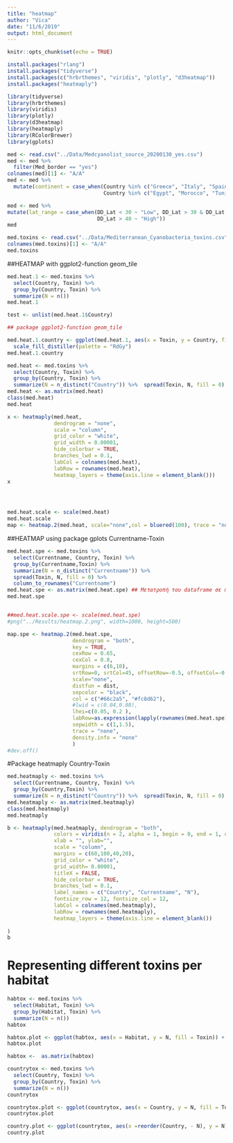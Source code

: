 ```yaml
---
title: "heatmap"
author: "Vica"
date: "11/6/2019"
output: html_document
---
```


```r
knitr::opts_chunk$set(echo = TRUE)
```


```r
install.packages("rlang")
install.packages("tidyverse")
install.packages(c("hrbrthemes", "viridis", "plotly", "d3heatmap"))
install.packages("heatmaply")
```


```r
library(tidyverse)
library(hrbrthemes)
library(viridis)
library(plotly)
library(d3heatmap)
library(heatmaply)
library(RColorBrewer)
library(gplots)

```



```r
med <- read.csv("../Data/Medcyanolist_source_20200130_yes.csv")
med <- med %>% 
  filter(Med_border == "yes")
colnames(med)[1] <- "A/A"
med <- med %>% 
  mutate(continent = case_when(Country %in% c("Greece", "Italy", "Spain", "France", "Albania", "Montenegro", "Slovenia", "Portugal", "Bulgaria", "Croatia") ~ "Europe",
                               Country %in% c("Egypt", "Morocco", "Tunisia", "Libya", "Algeria", "Israel","Lebanon") ~ "Africa",Country == "Turkey" ~ "Asia"))

med <- med %>% 
mutate(lat_range = case_when(DD_Lat < 30 ~ "Low", DD_Lat > 30 & DD_Lat < 40 ~ "Medium",
                             DD_Lat > 40 ~ "High"))
med
```


```r
med.toxins <- read.csv("../Data/Mediterranean_Cyanobacteria_toxins.csv")
colnames(med.toxins)[1] <- "A/A"
med.toxins
```

##HEATMAP with ggplot2-function geom_tile


```r
med.heat.1 <- med.toxins %>% 
  select(Country, Toxin) %>% 
  group_by(Country, Toxin) %>% 
  summarize(N = n()) 
med.heat.1

test <- unlist(med.heat.1$Country)

## package ggplot2-function geom_tile

med.heat.1.country <- ggplot(med.heat.1, aes(x = Toxin, y = Country, fill = test)) + geom_tile() + 
  scale_fill_distiller(palette = "RdGy") 
med.heat.1.country
```


```r
med.heat <- med.toxins %>% 
  select(Country, Toxin) %>% 
  group_by(Country, Toxin) %>% 
  summarize(N = n_distinct("Country")) %>%  spread(Toxin, N, fill = 0) %>% column_to_rownames("Country")
med.heat <- as.matrix(med.heat)
class(med.heat)
med.heat

x <- heatmaply(med.heat, 
               dendrogram = "none", 
               scale = "column", 
               grid_color = "white", 
               grid_width = 0.00001, 
               hide_colorbar = TRUE,
               branches_lwd = 0.1,
               labCol = colnames(med.heat),
               labRow = rownames(med.heat),
               heatmap_layers = theme(axis.line = element_blank()))
x




med.heat.scale <- scale(med.heat)
med.heat.scale
map <- heatmap.2(med.heat, scale="none",col = bluered(100), trace = "none", density.info = "none")
```


##HEATMAP using package gplots Currentname-Toxin

```r
med.heat.spe <- med.toxins %>% 
  select(Currentname, Country, Toxin) %>% 
  group_by(Currentname,Toxin) %>% 
  summarize(N = n_distinct("Currentname")) %>% 
  spread(Toxin, N, fill = 0) %>% 
  column_to_rownames("Currentname")
med.heat.spe <- as.matrix(med.heat.spe) ## Μετατροπή του dataframe σε matrix
med.heat.spe


##med.heat.scale.spe <- scale(med.heat.spe) 
#png("../Results/heatmap.2.png", width=1000, height=500)

map.spe <- heatmap.2(med.heat.spe, 
                     dendrogram = "both",
                     key = TRUE,
                     cexRow = 0.65,
                     cexCol = 0.8,
                     margins = c(6,10),
                     srtRow=0, srtCol=45, offsetRow=-0.5, offsetCol=-0.5,
                     scale="none",
                     distfun = dist,
                     sepcolor = "black",
                     col = c("#66c2a5", "#fc8d62"),
                     #lwid = c(0.04,0.08),
                     lhei=c(0.05, 0.2 ),
                     labRow=as.expression(lapply(rownames(med.heat.spe), function(a) bquote(italic(.(a))))),
                     sepwidth = c(1,1.5),
                     trace = "none", 
                     density.info = "none"
                     )
#dev.off()
```

#Package heatmaply Country-Toxin

```r
med.heatmaply <- med.toxins %>% 
  select(Currentname, Country, Toxin) %>% 
  group_by(Country,Toxin) %>% 
  summarize(N = n_distinct("Country")) %>%  spread(Toxin, N, fill = 0) %>% column_to_rownames("Country")
med.heatmaply <- as.matrix(med.heatmaply)
class(med.heatmaply)
med.heatmaply

b <- heatmaply(med.heatmaply, dendrogram = "both",
               colors = viridis(n = 2, alpha = 1, begin = 0, end = 1, option = "viridis"),
               xlab = "", ylab="",
               scale = "column",
               margins = c(60,100,40,20),
               grid_color = "white",
               grid_width= 0.00001,
               titleX = FALSE,
               hide_colorbar = TRUE,
               branches_lwd = 0.1,
               label_names = c("Country", "Currentname", "Ν"),
               fontsize_row = 12, fontsize_col = 12,
               labCol = colnames(med.heatmaply),
               labRow = rownames(med.heatmaply),
               heatmap_layers = theme(axis.line = element_blank())
  
)
b
```


# Representing different toxins per habitat

```r
habtox <- med.toxins %>% 
  select(Habitat, Toxin) %>% 
  group_by(Habitat, Toxin) %>% 
  summarize(N = n())
habtox

habtox.plot <- ggplot(habtox, aes(x = Habitat, y = N, fill = Toxin)) + geom_bar(stat = "identity")
habtox.plot

habtox <-  as.matrix(habtox)
```


```r
countrytox <- med.toxins %>% 
  select(Country, Toxin) %>% 
  group_by(Country, Toxin) %>% 
  summarize(N = n())
countrytox

countrytox.plot <- ggplot(countrytox, aes(x = Country, y = N, fill = Toxin)) + geom_bar(stat = "identity")
countrytox.plot

country.plot <- ggplot(countrytox, aes(x =reorder(Country, - N), y = N)) + geom_bar(stat = "identity")
country.plot
```

